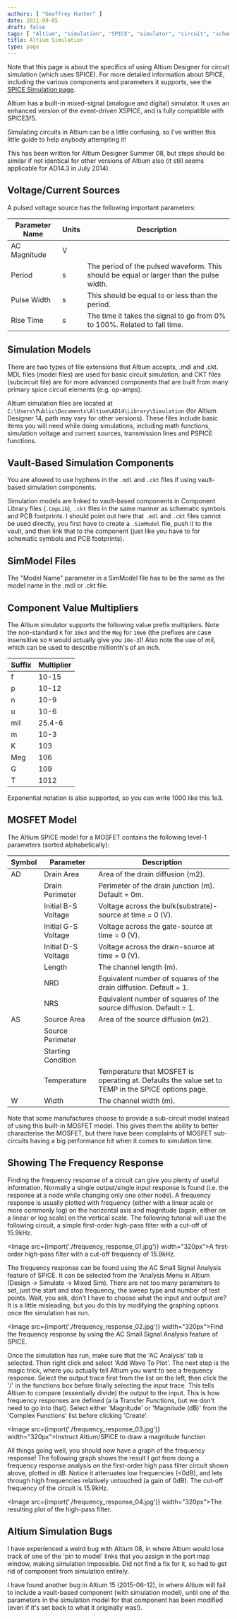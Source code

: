 ```yaml
---
authors: [ "Geoffrey Hunter" ]
date: 2011-09-05
draft: false
tags: [ "Altium", "simulation", "SPICE", "simulator", "circuit", "schematic", "XSPICE", "mdl", "ckt", "SimModel", "frequency response" ]
title: Altium Simulation
type: page
---
```



Note that this page is about the specifics of using Altium Designer for circuit simulation (which uses SPICE). For more detailed information about SPICE, including the various components and parameters it supports, see the [SPICE Simulation page](/electronics/general/circuit-simulation/spice-simulation).

Altium has a built-in mixed-signal (analogue and digital) simulator. It uses an enhanced version of the event-driven XSPICE, and is fully compatible with SPICE3f5.

Simulating circuits in Altium can be a little confusing, so I've written this little guide to help anybody attempting it!

This has been written for Altium Designer Summer 08, but steps should be similar if not identical for other versions of Altium also (it still seems applicable for AD14.3 in July 2014).

## Voltage/Current Sources

A pulsed voltage source has the following important parameters:

<table>
  <thead>
    <tr>
      <th>Parameter Name</th>
      <th>Units</th>
      <th>Description</th>
    </tr>
  </thead>
  <tbody>
    <tr>
      <td>AC Magnitude</td>
      <td>V</td>
      <td></td>
    </tr><tr >
      <td>Period</td>
      <td>s</td>
      <td>The period of the pulsed waveform. This should be equal or larger than the pulse width.</td>
    </tr>
    <tr>
      <td>Pulse Width</td>
      <td>s</td>
      <td>This should be equal to or less than the period.</td>
    </tr>
    <tr>
      <td>Rise Time</td>
      <td>s</td>
      <td>The time it takes the signal to go from 0% to 100%. Related to fall time.</td>
    </tr>
  </tbody>
</table>

## Simulation Models

There are two types of file extensions that Altium accepts, .mdl and .ckt. MDL files (model files) are used for basic circuit simulation, and CKT files (subcircuit file) are for more advanced components that are built from many primary spice circuit elements (e.g. op-amps).

Altium simulation files are located at `C:\Users\Public\Documents\Altium\AD14\Library\Simulation` (for Altium Designer 14, path may vary for other versions). These files include basic items you will need while doing simulations, including math functions, simulation voltage and current sources, transmission lines and PSPICE functions.

## Vault-Based Simulation Components

You are allowed to use hyphens in the `.mdl` and `.ckt` files if using vault-based simulation components.

Simulation models are linked to vault-based components in Component Library files (`.CmpLib`), `.ckt` files in the same manner as schematic symbols and PCB footprints. I should point out here that `.mdl` and `.ckt` files cannot be used directly, you first have to create a `.SimModel` file, push it to the vault, and then link that to the component (just like you have to for schematic symbols and PCB footprints).

## SimModel Files

The "Model Name" parameter in a SimModel file has to be the same as the model name in the .mdl or .ckt file.

## Component Value Multipliers

The Altium simulator supports the following value prefix multipliers. Note the non-standard `K` for `10e3` and the `Meg` for `10e6` (the prefixes are case insensitive so `M` would actually give you `10e-3`)! Also note the use of mil, which can be used to describe millionth's of an inch.

<table>
    <thead>
        <tr> 
            <th>Suffix</th>
            <th>Multiplier</th>
        </tr>
    </thead>
<tbody>
<tr>
<td >f</td>
<td >10-15</td>
</tr>
<tr >
<td >p</td>
<td >10-12</td>
</tr>
<tr >
<td >n</td>
<td >10-9</td>
</tr>
<tr >
<td >u</td>
<td >10-6</td>
</tr>
<tr >
<td >mil</td>
<td >25.4-6</td>
</tr>
<tr >
<td >m</td>
<td >10-3</td>
</tr>
<tr >
<td >K</td>
<td >103</td>
</tr>
<tr >
<td >Meg</td>
<td >106</td>
</tr>
<tr >
<td >G</td>
<td >109</td>
</tr>
<tr >
<td >T</td>
<td >1012</td>
</tr>
</tbody>
</table>

Exponential notation is also supported, so you can write 1000 like this 1e3.

## MOSFET Model

The Altium SPICE model for a MOSFET contains the following level-1 parameters (sorted alphabetically):

<table>
  <thead>
    <tr>
      <th>Symbol</th>
      <th>Parameter</th>
      <th>Description</th>
    </tr>
  </thead>
<tbody>
<tr>
<td>AD</td>
<td>Drain Area</td>
<td >Area of the drain diffusion (m2).</td>
</tr>
<tr >
<td > </td>
<td >Drain Perimeter</td><td >Perimeter of the drain junction (m). Default = 0m.</td>
</tr>
<tr >
<td > </td>
<td >Initial B-S Voltage</td>
<td >Voltage across the bulk(substrate)-source at time = 0 (V).</td>
</tr>
<tr >
<td > </td>
<td >Initial G-S Voltage</td>
<td >Voltage across the gate-source at time = 0 (V).</td>
</tr>
<tr >
<td > </td>
<td >Initial D-S Voltage</td>
<td >Voltage across the drain-source at time = 0 (V).</td>
</tr>
<tr>
<td > </td>
<td >Length</td>
<td >The channel length (m).</td>
</tr>
<tr >
<td > </td>
<td >NRD</td>
<td >Equivalent number of squares of the drain diffusion. Default = 1.</td>
</tr><tr >
<td > </td>
<td >NRS </td>
<td >Equivalent number of squares of the source diffusion. Default = 1.</td>
</tr><tr >
<td >AS</td>
<td >Source Area</td>
<td >Area of the source diffusion (m2).</td>
</tr><tr >
<td > </td>
<td >Source Perimeter</td>
<td > </td></tr><tr >
<td > </td>
<td >Starting Condition</td>
<td > </td></tr><tr >
<td > </td>
<td >Temperature</td>
<td >Temperature that MOSFET is operating at. Defaults the value set to TEMP in the SPICE options page.</td>
</tr><tr >
<td >W</td>
<td > Width</td>
<td > The channel width (m).</td>
</tr></tbody></table>

Note that some manufactures choose to provide a sub-circuit model instead of using this built-in MOSFET model. This gives them the ability to better characterise the MOSFET, but there have been complaints of MOSFET sub-circuits having a big performance hit when it comes to simulation time.

## Showing The Frequency Response

Finding the frequency response of a circuit can give you plenty of useful information. Normally a single output/single input response is found (i.e. the response at a node while changing only one other node). A frequency response is usually plotted with frequency (either with a linear scale or more commonly log) on the horizontal axis and magnitude (again, either on a linear or log scale) on the vertical scale. The following tutorial will use the following circuit, a simple first-order high-pass filter with a cut-off of 15.9kHz.

<Image src={import('./frequency_response_01.jpg')} width="320px">A first-order high-pass filter with a cut-off frequency of 15.9kHz.</Image>

The frequency response can be found using the AC Small Signal Analysis feature of SPICE. It can be selected from the 'Analysis Menu in Altium (Design -> Simulate -> Mixed Sim). There are not too many parameters to set, just the start and stop frequency, the sweep type and number of test points. Wait, you ask, don't I have to choose what the input and output are? It is a little misleading, but you do this by modifying the graphing options once the simulation has run.

<Image src={import('./frequency_response_02.jpg')} width="320px">Find the frequency response by using the AC Small Signal Analysis feature of SPICE.</Image>

Once the simulation has run, make sure that the 'AC Analysis' tab is selected. Then right click and select 'Add Wave To Plot'. The next step is the magic trick, where you actually tell Altium you want to see a frequency response. Select the output trace first from the list on the left, then click the '/' in the functions box before finally selecting the input trace. This tells Altium to compare (essentially divide) the output to the input. This is how frequency responses are defined (a la Transfer Functions, but we don't need to go into that). Select either 'Magnitude' or 'Magnitude (dB)' from the 'Complex Functions' list before clicking 'Create'.

<Image src={import('./frequency_response_03.jpg')} width="320px">Instruct Altium/SPICE to draw a magnitude function</Image>

All things going well, you should now have a graph of the frequency response! The following graph shows the result I got from doing a frequency response analysis on the first-order high pass filter circuit shown above, plotted in dB. Notice it attenuates low frequencies (&lt;0dB), and lets through high frequencies relatively untouched (a gain of 0dB). The cut-off frequency of the circuit is 15.9kHz.

<Image src={import('./frequency_response_04.jpg')} width="320px">The resulting plot of the high-pass filter.</Image>

## Altium Simulation Bugs

I have experienced a weird bug with Altium 08, in where Altium would lose track of one of the 'pin to model' links that you assign in the port map window, making simulation impossible. Did not find a fix for it, so had to get rid of component from simulation entirely.

I have found another bug in Altium 15 (2015-06-12), in where Altium will fail to include a vault-based component (with simulation model), until one of the parameters in the simulation model for that component has been modified (even if it's set back to what it originally was!).
